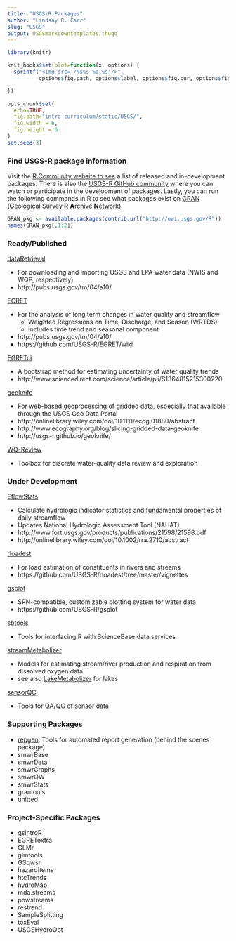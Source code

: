 ```yaml
---
title: "USGS-R Packages"
author: "Lindsay R. Carr"
slug: "USGS"
output: USGSmarkdowntemplates::hugo
---
```


```r
library(knitr)

knit_hooks$set(plot=function(x, options) {
  sprintf("<img src='/%s%s-%d.%s'/>", 
          options$fig.path, options$label, options$fig.cur, options$fig.ext)

})

opts_chunk$set(
  echo=TRUE,
  fig.path="intro-curriculum/static/USGS/",
  fig.width = 6,
  fig.height = 6
)
set.seed(3)
```

### Find USGS-R package information

Visit the [R Community website to see](http://owi.usgs.gov/R/) a list of released and in-development packages. There is also the [USGS-R GitHub community](https://github.com/USGS-R) where you can watch or participate in the development of packages. Lastly, you can run the following commands in R to see what packages exist on [GRAN (**G**eological Survey **R** **A**rchive **N**etwork)](GRAN_pkg <- available.packages(contrib.url("http://owi.usgs.gov/R"))
names(GRAN_pkg[,1:2])).

```r
GRAN_pkg <- available.packages(contrib.url("http://owi.usgs.gov/R"))
names(GRAN_pkg[,1:2])
```

### Ready/Published

[dataRetrieval](https://github.com/USGS-R/dataRetrieval) 

* For downloading and importing USGS and EPA water data (NWIS and WQP, respectively)
* http://pubs.usgs.gov/tm/04/a10/

[EGRET](https://github.com/USGS-R/EGRET)

* For the analysis of long term changes in water quality and streamflow
    + Weighted Regressions on Time, Discharge, and Season (WRTDS)
    + Includes time trend and seasonal component
* http://pubs.usgs.gov/tm/04/a10/
* https://github.com/USGS-R/EGRET/wiki

[EGRETci](https://github.com/USGS-R/EGRETci)

* A bootstrap method for estimating uncertainty of water quality trends
* http://www.sciencedirect.com/science/article/pii/S1364815215300220

[geoknife](https://github.com/USGS-R/geoknife)

* For web-based geoprocessing of gridded data, especially that available through the USGS Geo Data Portal
* http://onlinelibrary.wiley.com/doi/10.1111/ecog.01880/abstract
* http://www.ecography.org/blog/slicing-gridded-data-geoknife 
* http://usgs-r.github.io/geoknife/

[WQ-Review](https://github.com/USGS-R/WQ-Review)

* Toolbox for discrete water-quality data review and exploration

### Under Development

[EflowStats](https://github.com/USGS-R/EflowStats)

* Calculate hydrologic indicator statistics and fundamental properties of daily streamflow
* Updates National Hydrologic Assessment Tool (NAHAT)
* http://www.fort.usgs.gov/products/publications/21598/21598.pdf
* http://onlinelibrary.wiley.com/doi/10.1002/rra.2710/abstract 

[rloadest](https://github.com/USGS-R/rloadest)

* For load estimation of constituents in rivers and streams
* https://github.com/USGS-R/rloadest/tree/master/vignettes 

[gsplot](https://github.com/USGS-R/gsplot)

* SPN-compatible, customizable plotting system for water data
* https://github.com/USGS-R/gsplot 

[sbtools](https://github.com/USGS-R/sbtools)

* Tools for interfacing R with ScienceBase data services

[streamMetabolizer](https://github.com/USGS-R/streamMetabolizer)

* Models for estimating stream/river production and respiration from dissolved oxygen data
* see also [LakeMetabolizer](https://github.com/GLEON/LakeMetabolizer) for lakes

[sensorQC](https://github.com/USGS-R/sensorQC)

* Tools for QA/QC of sensor data

### Supporting Packages

* [repgen](https://github.com/USGS-R/repgen): Tools for automated report generation (behind the scenes package)
* smwrBase
* smwrData
* smwrGraphs
* smwrQW
* smwrStats
* grantools
* unitted

### Project-Specific Packages
* gsintroR
* EGRETextra
* GLMr
* glmtools
* GSqwsr
* hazardItems
* htcTrends
* hydroMap
* mda.streams
* powstreams
* restrend
* SampleSplitting
* toxEval
* USGSHydroOpt

